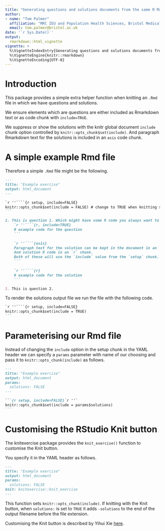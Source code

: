 ```yaml
---
title: "Generating questions and solutions documents from the same R Markdown document"
author:
- name: "Tom Palmer"
  affiliation: "MRC IEU and Population Health Sciences, Bristol Medical School, University of Bristol"
  email: tom.palmer@bristol.ac.uk
date: '`r Sys.Date()`'
output:
  rmarkdown::html_vignette
vignette: >
  %\VignetteIndexEntry{Generating questions and solutions documents from the same R Markdown document}
  %\VignetteEngine{knitr::rmarkdown}
  %\VignetteEncoding{UTF-8}
---
```


# Introduction

This package provides a simple extra helper function when knitting an `.Rmd` file in which we have questions and solutions.

We ensure elements which are questions are either included as Rmarkdown text or as code chunk with `include=TRUE`.

We suppress or show the solutions with the knitr global document `include` chunk option controlled by `knitr::opts_chunk$set(include)`. And paragraph Rmarkdown text for the solutions is included in an `asis` code chunk.

# A simple example Rmd file

Therefore a simple `.Rmd` file might be the following.

````md
---
title: "Example exercise"
output: html_document
---

`r ''````{r setup, include=FALSE}
knitr::opts_chunk$set(include = FALSE) # change to TRUE when knitting solutions
```

1. This is question 1. Which might have some R code you always want to show.
    `r ''````{r, include=TRUE}
    # example code for the question
    ```
    
    `r ''````{asis}
    Paragraph text for the solution can be kept in the document in an `asis` chunk. 
    And solution R code in an `r` chunk. 
    Both of these will use the `include` value from the `setup` chunk.
    ```
    
    `r ''````{r}
    # example code for the solution
    ```

2. This is question 2.
````

To render the solutions output file we run the file with the following code.
````md
`r ''````{r setup, include=FALSE}
knitr::opts_chunk$set(include = TRUE)
```
````

# Parameterising our Rmd file

Instead of changing the `include` option in the setup chunk in the YAML header we can specify a `params` parameter with name of our choosing and pass it to `knitr::opts_chunk(include)` as follows.

````md
---
title: "Example exercise"
output: html_document
params:
  solutions: FALSE
---

```{r setup, include=FALSE}`r ''`
knitr::opts_chunk$set(include = params$solutions)
```
````

# Customising the RStudio Knit button

The knitexercise package provides the `knit_exercise()` function to customise the Knit button.

You specify it in the YAML header as follows.
```md
---
title: "Example exercise"
output: html_document
params:
  solutions: FALSE
knit: knitexercise::knit_exercise
---
```

This function sets `knitr::opts_chunk(include)`. If knitting with the Knit button, when `solutions:` is set to `TRUE` it adds `-solutions` to the end of the output filename before the file extension.

Customising the Knit button is described by Yihui Xie [here](https://bookdown.org/yihui/rmarkdown-cookbook/custom-knit.html).

